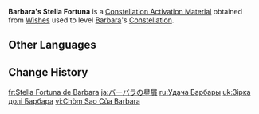 {{Item Infobox
|id           = 001114
|image        = Item Stella Fortuna (4 Star).png
|type         = Constellation Activation Materials
|group        = Stella Fortuna
|quality      = 4
|description  = [[Barbara]]'s Constellation Activation Material
|source1      = [[Wishes]]
|source2      = [[Paimon's Bargains]]
}}
'''Barbara's Stella Fortuna''' is a [[Constellation Activation Material]] obtained from [[Wishes]] used to level [[Barbara]]'s [[Constellation]].

==Other Languages==
{{Other Languages|default_hidden=1
|en      = Barbara's Stella Fortuna
|zhs     = 芭芭拉的命星
|zhs_rm  = Bābālā de Mìngxīng
|zht     = 芭芭拉的命星
|zht_rm  = Bābālā de Mìngxīng
|ja      = バーバラの星屑
|ja_rm   = Baabara no Hoshikuzu
|ko      = 바바라<->의 운명<->의 별
|es      = Stella Fortuna de Bárbara
|fr      = Stella Fortuna de Barbara
|ru      = Удача Барбары
|th      = ดวงดาวแห่งชีวิตของ Barbara
|th_rm   = Duangdao haeng Chiwit khong Barbara
|vi      = Chòm Sao Của Barbara
|de      = Stella Fortuna von Barbara
|id      = Barbara's Stella Fortuna
|pt      = Stella Fortuna de Barbara
|tr      = Barbara'nın Yaşam Yıldızı
|it      = Stella Fortuna di Barbara
}}

==Change History==
{{Change History|1.0}}

[[fr:Stella Fortuna de Barbara]]
[[ja:バーバラの星屑]]
[[ru:Удача Барбары]]
[[uk:Зірка долі Барбара]]
[[vi:Chòm Sao Của Barbara]]